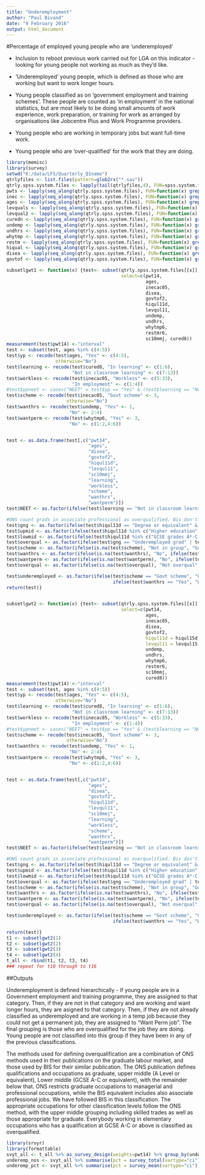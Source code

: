 ---
title: "Underemployment"
author: "Paul Bivand"
date: "9 February 2016"
output: html_document
---

#Percentage of employed young people who are ‘underemployed’

-	Inclusion to reboot previous work carried out for LGA on this indicator - looking for young people not working as much as they'd like. 

-	‘Underemployed’ young people, which is defined as those who are working but want to work longer hours.

-	Young people classified as on ‘government employment and training schemes’. These people are counted as ‘in employment’ in the national statistics, but are most likely to be doing small amounts of work experience, work preparation, or training for work as arranged by organisations like Jobcentre Plus and Work Programme providers.

-	Young people who are working in temporary jobs but want full-time work.

-	Young people who are ‘over-qualified’ for the work that they are doing.



```{r load_lfs, echo=FALSE}
library(memisc)
library(survey)
setwd("K:/data/LFS/Quarterly_Q1name")
qtrlyfiles <- list.files(pattern=glob2rx("*.sav"))
qtrly.spss.system.files <- lapply(tail(qtrlyfiles,4), FUN=spss.system.file)
pwts <- lapply(seq_along(qtrly.spss.system.files), FUN=function(x) grep("^pwt",names(qtrly.spss.system.files[[x]]), value=TRUE))
inec <- lapply(seq_along(qtrly.spss.system.files), FUN=function(x) grep("^ineca",names(qtrly.spss.system.files[[x]]), value=TRUE))
ages <- lapply(seq_along(qtrly.spss.system.files), FUN=function(x) grep("^age",names(qtrly.spss.system.files[[x]]), value=TRUE))
levquals <- lapply(seq_along(qtrly.spss.system.files), FUN=function(x) grep("^lequ",names(qtrly.spss.system.files[[x]]), value=TRUE))
levqual2 <- lapply(seq_along(qtrly.spss.system.files), FUN=function(x) grep("^levqu",names(qtrly.spss.system.files[[x]]), value=TRUE))
curedn <- lapply(seq_along(qtrly.spss.system.files), FUN=function(x) grep("^cure",names(qtrly.spss.system.files[[x]]), value=TRUE))
undemp <- lapply(seq_along(qtrly.spss.system.files), FUN=function(x) grep("^undemp",names(qtrly.spss.system.files[[x]]), value=TRUE))
undhrs <- lapply(seq_along(qtrly.spss.system.files), FUN=function(x) grep("^undh",names(qtrly.spss.system.files[[x]]), value=TRUE))
whytmp <- lapply(seq_along(qtrly.spss.system.files), FUN=function(x) grep("^whytmp",names(qtrly.spss.system.files[[x]]), value=TRUE))
restm <- lapply(seq_along(qtrly.spss.system.files), FUN=function(x) grep("^restm",names(qtrly.spss.system.files[[x]]), value=TRUE))
hiqual <- lapply(seq_along(qtrly.spss.system.files), FUN=function(x) grep("^hiqul",names(qtrly.spss.system.files[[x]]), value=TRUE))
disea <- lapply(seq_along(qtrly.spss.system.files), FUN=function(x) grep("^disea",names(qtrly.spss.system.files[[x]]), value=TRUE))
govtof <- lapply(seq_along(qtrly.spss.system.files), FUN=function(x) grep("^govtof",names(qtrly.spss.system.files[[x]]), value=TRUE))

subsetlgwt1 <- function(x) {test<- subset(qtrly.spss.system.files[[x]], 
                                          select=c(pwt14, 
                                                   ages, 
                                                   inecac05,
                                                   disea,
                                                   govtof2,
                                                   hiqul11d,
                                                   levqul11,
                                                   undemp,
                                                   undhrs,
                                                   whytmp6,
                                                   restmr6, 
                                                   sc10mmj, cured8))
measurement(test$pwt14) <-"interval" 
test <- subset(test, ages %in% c(4:5))
test$yp <- recode(test$ages, "Yes" <- c(4:5),
                  otherwise="No")
test$learning <- recode(test$cured8, "In learning" <- c(1:6),
                        "Not in classroom learning" <- c(7:13))
test$workless <- recode(test$inecac05, "Workless" <- c(5:33), 
                        "In employment" <- c(1:4))
#test$ypneet <- cases("NEET" = test$yp == "Yes" & (test$learning == "Not in classroom learning" & test$workless =="Workless"),"Not NEET" = test$yp == "Yes" & (test$learning != "Not in classroom learning" | test$workless !="Workless"))
test$scheme <- recode(test$inecac05, "Govt scheme" <- 3,
                      otherwise="No")
test$wanthrs <- recode(test$undemp, "Yes" <- 1,
                       "No" <- 2:4)
test$wantperm <- recode(test$whytmp6, "Yes" <- 3,
                       "No" <- c(1:2,4:6))


test <- as.data.frame(test[,c("pwt14",
                              "ages",
                              "disea",
                              "govtof2",
                              "hiqul11d",
                              "levqul11",
                              "sc10mmj",
                              "learning",
                              "workless",
                              "scheme",
                              "wanthrs",
                              "wantperm")])  
test$NEET <- as.factor(ifelse(test$learning == "Not in classroom learning" & test$workless == "Workless", "NEET", "Not NEET"))

#ONS count grads in associate professional as overqualified. Bis don't. Follow BIS.
test$gng <- as.factor(ifelse(test$hiqul11d == "Degree or equivalent" & (test$sc10mmj %in% c("4  'Administrative And Secretarial Occupations'", "5  'Skilled Trades Occupations'", "6  'Caring, Leisure And Other Service Occupations'", "7  'Sales And Customer Service Occupations'", "8  'Process, Plant And Machine Operatives'", "9  'Elementary Occupations'")), "Underemployed grad", "Not underemployed grad"))
test$upmid <- as.factor(ifelse(test$hiqul11d %in% c("Higher education", "GCE, A-level or equivalent") & (test$sc10mmj %in% c("4  'Administrative And Secretarial Occupations'", "6  'Caring, Leisure And Other Service Occupations'", "7  'Sales And Customer Service Occupations'", "8  'Process, Plant And Machine Operatives'", "9  'Elementary Occupations'")), "Underemployed upmid", "Not underemployed upmid"))
test$lowmid <- as.factor(ifelse(test$hiqul11d %in% c("GCSE grades A*-C or equivalent", "Other qualifications") & (test$sc10mmj == "9  'Elementary Occupations'"), "Underemployed lowmid", "Not underemployed lowmid"))
test$overqual <- as.factor(ifelse(test$gng == "Underemployed grad" | test$upmid == "Underemployed upmid" | test$lowmid == "Underemployed lowmid", "Overqual", "Not overqual"))
test$scheme <- as.factor(ifelse(is.na(test$scheme), "Not in group", "Govt scheme"))
test$wanthrs <- as.factor(ifelse(is.na(test$wanthrs), "No", ifelse(test$wanthrs == "No", "No", "Yes")))
test$wantperm <- as.factor(ifelse(is.na(test$wantperm), "No", ifelse(test$wantperm == "No", "No", "Yes")))
test$overqual <- as.factor(ifelse(is.na(test$overqual), "Not overqual", ifelse(test$overqual == "Not overqual", "Not overqual", "Overqual")))

test$underemployed <- as.factor(ifelse(test$scheme == "Govt scheme", "Govt scheme", 
                                       ifelse(test$wanthrs == "Yes", "Want hours", ifelse(test$wantperm == "Yes", "Want Perm job", ifelse(test$overqual == "Overqual", "Overqual", "Other")))))
return(test)}


subsetlgwt2 <- function(x) {test<- subset(qtrly.spss.system.files[[x]], 
                                          select=c(pwt14, 
                                                   ages, 
                                                   inecac05,
                                                   disea,
                                                   govtof2,
                                                   hiqul11d = hiqul15d,
                                                   levqul11 = levqul15,
                                                   undemp,
                                                   undhrs,
                                                   whytmp6,
                                                   restmr6, 
                                                   sc10mmj,
                                                   cured8))
measurement(test$pwt14) <-"interval" 
test <- subset(test, ages %in% c(4:5))
test$yp <- recode(test$ages, "Yes" <- c(4:5),
                  otherwise="No")
test$learning <- recode(test$cured8, "In learning" <- c(1:6),
                        "Not in classroom learning" <- c(7:13))
test$workless <- recode(test$inecac05, "Workless" <- c(5:33), 
                        "In employment" <- c(1:4))
#test$ypneet <- cases("NEET" = test$yp == "Yes" & (test$learning == "Not in classroom learning" & test$workless =="Workless"),"Not NEET" = test$yp == "Yes" & (test$learning != "Not in classroom learning" | test$workless !="Workless"))
test$scheme <- recode(test$inecac05, "Govt scheme" <- 3,
                      otherwise="No")
test$wanthrs <- recode(test$undemp, "Yes" <- 1,
                       "No" <- 2:4)
test$wantperm <- recode(test$whytmp6, "Yes" <- 3,
                       "No" <- c(1:2,4:6))


test <- as.data.frame(test[,c("pwt14",
                              "ages",
                              "disea",
                              "govtof2",
                              "hiqul11d",
                              "levqul11",
                              "sc10mmj",
                              "learning",
                              "workless",
                              "scheme",
                              "wanthrs",
                              "wantperm")])    
test$NEET <- as.factor(ifelse(test$learning == "Not in classroom learning" & test$workless == "Workless", "NEET", "Not NEET"))

#ONS count grads in associate professional as overqualified. Bis don't. Follow BIS.
test$gng <- as.factor(ifelse(test$hiqul11d == "Degree or equivalent" & (test$sc10mmj %in% c("4  'Administrative And Secretarial Occupations'", "5  'Skilled Trades Occupations'", "6  'Caring, Leisure And Other Service Occupations'", "7  'Sales And Customer Service Occupations'", "8  'Process, Plant And Machine Operatives'", "9  'Elementary Occupations'")), "Underemployed grad", "Not underemployed grad"))
test$upmid <- as.factor(ifelse(test$hiqul11d %in% c("Higher education", "GCE, A-level or equivalent", "GCE A level or equivalent") & (test$sc10mmj %in% c("4  'Administrative And Secretarial Occupations'", "6  'Caring, Leisure And Other Service Occupations'", "7  'Sales And Customer Service Occupations'", "8  'Process, Plant And Machine Operatives'", "9  'Elementary Occupations'")), "Underemployed upmid", "Not underemployed upmid"))
test$lowmid <- as.factor(ifelse(test$hiqul11d %in% c("GCSE grades A*-C or equivalent", "Other qualifications") & (test$sc10mmj == "9  'Elementary Occupations'"), "Underemployed lowmid", "Not underemployed lowmid"))
test$overqual <- as.factor(ifelse(test$gng == "Underemployed grad" | test$upmid == "Underemployed upmid" | test$lowmid == "Underemployed lowmid", "Overqual", "Not overqual"))
test$scheme <- as.factor(ifelse(is.na(test$scheme), "Not in group", "Govt scheme"))
test$wanthrs <- as.factor(ifelse(is.na(test$wanthrs), "No", ifelse(test$wanthrs == "No", "No", "Yes")))
test$wantperm <- as.factor(ifelse(is.na(test$wantperm), "No", ifelse(test$wantperm == "No", "No", "Yes")))
test$overqual <- as.factor(ifelse(is.na(test$overqual), "Not overqual", ifelse(test$overqual == "Not overqual", "Not overqual", "Overqual")))

test$underemployed <- as.factor(ifelse(test$scheme == "Govt scheme", "Govt scheme", 
                                       ifelse(test$wanthrs == "Yes", "Want hours", ifelse(test$wantperm == "Yes", "Want Perm job", ifelse(test$overqual == "Overqual", "Overqual", "Other")))))

return(test)}
t1 <- subsetlgwt2(1)
t2 <- subsetlgwt2(2)
t3 <- subsetlgwt2(3)
t4 <- subsetlgwt2(4)
t_all <- rbind(t1, t2, t3, t4)
### repeat for t10 through to t16
```

##Outputs

Underemployment is defined hierarchically - if young people are in a Government employment and training programme, they are assigned to that category. Then, if they are not in that category and are working and want longer hours, they are asigned to that category. Then, if they are not already classified as underemployed and are working in a temp job because they could not get a permanent job, they are assigned to "Want Perm job". The final grouping is those who are overqualified for the job they are doing. Young people are not classified into this group if they have been in any of the previous classifications. 

The methods used for defining overqualification are a combination of ONS methods used in their publications on the graduate labour market, and those used by BIS for their similar publication. The ONS publication defines qualifications and occupations as graduate, upper middle (A Level or equivalent), Lower middle (GCSE A-C or equivalent), with the remainder below that. ONS restricts graduate occupations to managerial and professional occupations, while the BIS equivalent includes also associate professional jobs. We have followed BIS in this classification. The appropriate occupations for other classification levels follow the ONS method, with the upper middle grouping including skilled trades as well as those appropriate for graduate. Everybody working in elementary occupations who has a qualification at GCSE A-C or above is classified as overqualified.

```{r outputs_creation, echo=FALSE}
library(srvyr)
library(formattable)
svyt_all <- t_all %>% as_survey_design(weights=pwt14) %>% group_by(underemployed)
underemp_nos <- svyt_all %>% summarise(pct = survey_total(vartype="ci"))
underemp_pct <- svyt_all %>% summarise(pct = survey_mean(vartype="ci"))
```

